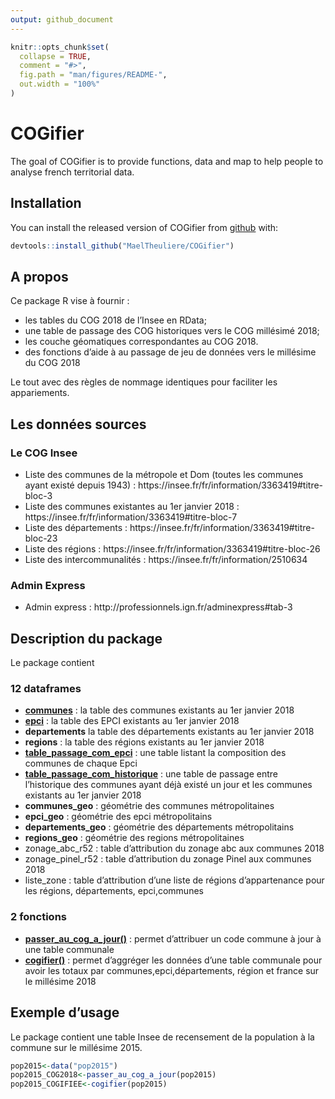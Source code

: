 ```yaml
---
output: github_document
---
```


<!-- README.md is generated from README.Rmd. Please edit that file -->

```r
knitr::opts_chunk$set(
  collapse = TRUE,
  comment = "#>",
  fig.path = "man/figures/README-",
  out.width = "100%"
)
```
# COGifier

The goal of COGifier is to provide functions, data and map to help people to analyse french territorial data.

## Installation

You can install the released version of COGifier from [github](https://https://github.com/) with:

``` r
devtools::install_github("MaelTheuliere/COGifier")
```

## A propos

Ce package R vise à fournir : 

- les tables du COG 2018 de l'Insee en RData;
- une table de passage des COG historiques vers le COG millésimé 2018;
- les couche géomatiques correspondantes au COG 2018.
- des fonctions d'aide à au passage de jeu de données vers le millésime du COG 2018

Le tout avec des règles de nommage identiques pour faciliter les appariements.

## Les données sources

### Le COG Insee

- Liste des communes de la métropole et Dom (toutes les communes ayant existé depuis 1943)  : https://insee.fr/fr/information/3363419#titre-bloc-3
- Liste des communes existantes au 1er janvier 2018   : https://insee.fr/fr/information/3363419#titre-bloc-7
- Liste des départements : https://insee.fr/fr/information/3363419#titre-bloc-23
- Liste des régions : https://insee.fr/fr/information/3363419#titre-bloc-26
- Liste des intercommunalités : https://insee.fr/fr/information/2510634

### Admin Express

- Admin express : http://professionnels.ign.fr/adminexpress#tab-3

## Description du package

Le package contient 

### 12 dataframes

- [**communes**](#communes) : la table des communes existants au 1er janvier 2018 
- [**epci**](#epci) : la table des EPCI existants au 1er janvier 2018
- **departements** la table des départements existants au 1er janvier 2018
- **regions** : la table des régions existants au 1er janvier 2018
- [**table_passage_com_epci**](#table_passage_com_epci) : une table listant la composition des communes de chaque Epci
- [**table_passage_com_historique**](#table_passage_com_historique) : une table de passage entre l'historique des communes ayant déjà existé un jour et les communes existants au 1er janvier 2018
- **communes_geo** : géométrie des communes métropolitaines
- **epci_geo** : géométrie des epci métropolitains
- **departements_geo** : géométrie des départements métropolitains
- **regions_geo** : géométrie des regions métropolitaines
- zonage_abc_r52 : table d'attribution du zonage abc aux communes 2018
- zonage_pinel_r52 : table d'attribution du zonage Pinel aux communes 2018
- liste_zone : table d'attribution d'une liste de régions d'appartenance pour les régions, départements, epci,communes

### 2 fonctions
- [**passer_au_cog_a_jour()**](#passer_au_cog_a_jour) : permet d'attribuer un code commune à jour à une table communale
- [**cogifier()**](#cogifier) : permet d'aggréger les données d'une table communale pour avoir les totaux par communes,epci,départements, région et france sur le millésime 2018

## Exemple d'usage

Le package contient une table Insee de recensement de la population à la commune sur le millésime 2015.

```r
pop2015<-data("pop2015")
pop2015_COG2018<-passer_au_cog_a_jour(pop2015)
pop2015_COGIFIEE<-cogifier(pop2015)
```
